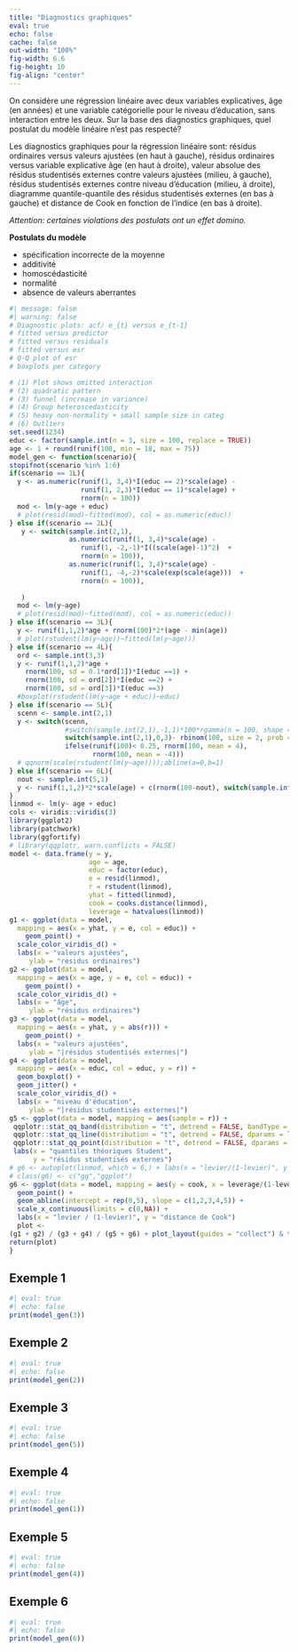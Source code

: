 ```yaml
---
title: "Diagnostics graphiques"
eval: true
echo: false
cache: false
out-width: "100%"
fig-width: 6.6
fig-height: 10
fig-align: "center"
---
```




On considère une régression linéaire avec deux variables explicatives, âge (en années) et une variable catégorielle pour le niveau d'éducation, sans interaction entre les deux. Sur la base des diagnostics graphiques, quel postulat du modèle linéaire n'est pas respecté? 



Les diagnostics graphiques pour la régression linéaire sont: résidus ordinaires versus valeurs ajustées (en haut à gauche), résidus ordinaires versus variable explicative âge (en haut à droite), valeur absolue des résidus studentisés externes contre valeurs ajustées (milieu, à gauche), résidus studentisés externes contre niveau d'éducation (milieu, à droite), diagramme quantile-quantile des résidus studentisés externes (en bas à gauche) et distance de Cook en fonction de l'indice (en bas à droite).


*Attention: certaines violations des postulats ont un effet domino.*

**Postulats du modèle**

* spécification incorrecte de la moyenne
* additivité
* homoscédasticité
* normalité
* absence de valeurs aberrantes


```r
#| message: false
#| warning: false
# Diagnostic plots: acf/ e_{t} versus e_{t-1}
# fitted versus predictor
# fitted versus residuals
# fitted versus esr
# Q-Q plot of esr
# boxplots per category

# (1) Plot shows omitted interaction
# (2) quadratic pattern
# (3) funnel (increase in variance)
# (4) Group heteroscedasticity
# (5) heavy non-normality + small sample size in categ
# (6) Outliers
set.seed(1234)
educ <- factor(sample.int(n = 3, size = 100, replace = TRUE))
age <- 1 + round(runif(100, min = 18, max = 75))
model_gen <- function(scenario){
stopifnot(scenario %in% 1:6)
if(scenario == 1L){
  y <- as.numeric(runif(1, 3,4)*I(educ == 2)*scale(age) - 
                  runif(1, 2,3)*I(educ == 1)*scale(age) + 
                  rnorm(n = 100))
  mod <- lm(y~age + educ)
  # plot(resid(mod)~fitted(mod), col = as.numeric(educ))
} else if(scenario == 2L){
   y <- switch(sample.int(2,1),
               as.numeric(runif(1, 3,4)*scale(age) - 
                  runif(1, -2,-1)*I((scale(age)-1)^2)  + 
                  rnorm(n = 100)),
               as.numeric(runif(1, 3,4)*scale(age) - 
                  runif(1, -4,-2)*scale(exp(scale(age)))  + 
                  rnorm(n = 100)),
               
   )
  mod <- lm(y~age)
  # plot(resid(mod)~fitted(mod), col = as.numeric(educ))
} else if(scenario == 3L){
  y <- runif(1,1,2)*age + rnorm(100)*2*(age - min(age))
  # plot(rstudent(lm(y~age))~fitted(lm(y~age)))
} else if(scenario == 4L){
  ord <- sample.int(3,3)
  y <- runif(1,1,2)*age + 
    rnorm(100, sd = 0.1*ord[1])*I(educ ==1) + 
    rnorm(100, sd = ord[2])*I(educ ==2) +
    rnorm(100, sd = ord[3])*I(educ ==3)
  #boxplot(rstudent(lm(y~age + educ))~educ)
} else if(scenario == 5L){
  scenn <- sample.int(2,1)
  y <- switch(scenn,
              #switch(sample.int(2,1),-1,1)*100*rgamma(n = 100, shape = 1, scale = 2),
              switch(sample.int(2,1),0,3)- rbinom(100, size = 2, prob = 0.3),
              ifelse(runif(100)< 0.25, rnorm(100, mean = 4), 
                     rnorm(100, mean = -4)))
  # qqnorm(scale(rstudent(lm(y~age))));abline(a=0,b=1)
} else if(scenario == 6L){
  nout <- sample.int(5,1)
  y <- runif(1,1,2)*2*scale(age) + c(rnorm(100-nout), switch(sample.int(2,1),-1,1)*runif(nout,min = 5, max = 10))[order(age)]
}
linmod <- lm(y~ age + educ)
cols <- viridis::viridis(3)
library(ggplot2)
library(patchwork)
library(ggfortify)
# library(qqplotr, warn.conflicts = FALSE)
model <- data.frame(y = y, 
                    age = age, 
                    educ = factor(educ), 
                    e = resid(linmod), 
                    r = rstudent(linmod),
                    yhat = fitted(linmod), 
                    cook = cooks.distance(linmod),
                    leverage = hatvalues(linmod))
g1 <- ggplot(data = model,
  mapping = aes(x = yhat, y = e, col = educ)) +
    geom_point() + 
  scale_color_viridis_d() +
  labs(x = "valeurs ajustées", 
     ylab = "résidus ordinaires")
g2 <- ggplot(data = model,
  mapping = aes(x = age, y = e, col = educ)) +
    geom_point() + 
  scale_color_viridis_d() +
  labs(x = "âge", 
     ylab = "résidus ordinaires")
g3 <- ggplot(data = model,
  mapping = aes(x = yhat, y = abs(r))) +
    geom_point() + 
  labs(x = "valeurs ajustées", 
     ylab = "|résidus studentisés externes|")
g4 <- ggplot(data = model,
  mapping = aes(x = educ, col = educ, y = r)) +
  geom_boxplot() + 
  geom_jitter() + 
  scale_color_viridis_d() +
  labs(x = "niveau d'éducation", 
     ylab = "|résidus studentisés externes|")
g5 <- ggplot(data = model, mapping = aes(sample = r)) +
 qqplotr::stat_qq_band(distribution = "t", detrend = FALSE, bandType = "boot", B = 9999, dparams = list(df = df.residual(linmod)-1)) +
 qqplotr::stat_qq_line(distribution = "t", detrend = FALSE, dparams = list(df = df.residual(linmod)-1)) +
 qqplotr::stat_qq_point(distribution = "t", detrend = FALSE, dparams = list(df = df.residual(linmod)-1)) +
 labs(x = "quantiles théoriques Student",
      y = "résidus studentisés externes")
# g6 <- autoplot(linmod, which = 6,) + labs(x = "levier/(1-levier)", y = "distance de Cook", title =  "")
# class(g6) <- c("gg","ggplot")
g6 <- ggplot(data = model, mapping = aes(y = cook, x = leverage/(1-leverage))) +
  geom_point() +
  geom_abline(intercept = rep(0,5), slope = c(1,2,3,4,5)) +
  scale_x_continuous(limits = c(0,NA)) +
  labs(x = "levier / (1-levier)", y = "distance de Cook")
  plot <- 
(g1 + g2) / (g3 + g4) / (g5 + g6) + plot_layout(guides = "collect") & theme_classic() & theme(legend.position = "bottom")
return(plot)
}
```

## Exemple 1

```r
#| eval: true
#| echo: false
print(model_gen(3))
```

## Exemple 2

```r
#| eval: true
#| echo: false
print(model_gen(2))
```

## Exemple 3

```r
#| eval: true
#| echo: false
print(model_gen(5))
```

## Exemple 4

```r
#| eval: true
#| echo: false
print(model_gen(1))
```

## Exemple 5

```r
#| eval: true
#| echo: false
print(model_gen(4))
```

## Exemple 6

```r
#| eval: true
#| echo: false
print(model_gen(6))
```


